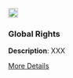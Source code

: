<div class="grid-item" data-featured="false" data-tags="">
  <img src="/website_files/img/dataset.png" width="20px" height="20px">
  <h3>Global Rights</h3>
  <p>
<strong>Description</strong>: XXX
</p>
  <a href="" class="btn btn-outline-dark">More Details</a>
</div>